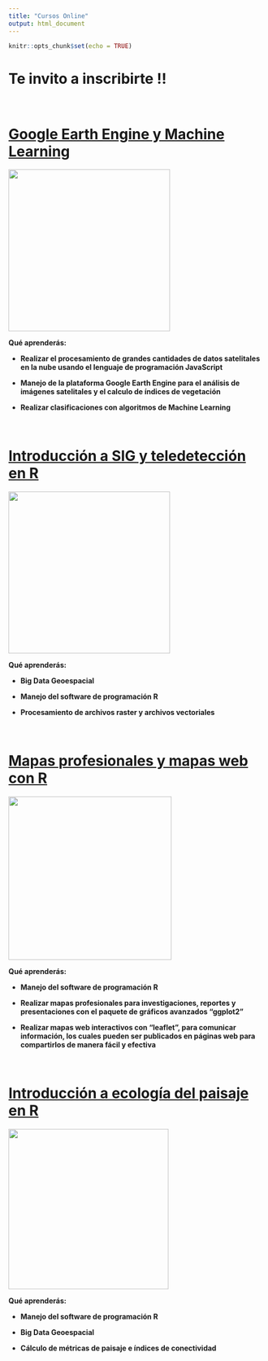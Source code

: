 ```yaml
---
title: "Cursos Online"
output: html_document
---
```


```r
knitr::opts_chunk$set(echo = TRUE)
```

# **Te invito a inscribirte !!**

\

# [Google Earth Engine y Machine Learning](https://www.udemy.com/course/google-earth-engine-y-machine-learning/?referralCode=56C649FF16E5DACD42E2)

[![](images/logo.png){width="318"}](https://www.udemy.com/course/google-earth-engine-y-machine-learning/?referralCode=56C649FF16E5DACD42E2)

**Qué aprenderás:**

- **Realizar el procesamiento de grandes cantidades de datos satelitales en la nube usando el lenguaje de programación JavaScript**

- **Manejo de la plataforma Google Earth Engine para el análisis de imágenes satelitales y el calculo de índices de vegetación**

- **Realizar clasificaciones con algoritmos de Machine Learning**



\

# [Introducción a SIG y teledetección en R](https://www.udemy.com/course/introduccion-a-sig-y-teledeteccion-en-r/?referralCode=1B01AA9589CE530EC41A)

[![](images/logo-01.png){width="318"}](https://www.udemy.com/course/introduccion-a-sig-y-teledeteccion-en-r/?referralCode=1B01AA9589CE530EC41A)

**Qué aprenderás:**

- **Big Data Geoespacial**

- **Manejo del software de programación R**

- **Procesamiento de archivos raster y archivos vectoriales**

\

# [Mapas profesionales y mapas web con R](https://www.udemy.com/course/mapas-profesionales-e-interactivos-con-r-ggplot2-y-leaflet/?referralCode=447FB1C5FBAFFE084CEC)

[![](images/logo4.png){width="321"}](https://www.udemy.com/course/mapas-profesionales-e-interactivos-con-r-ggplot2-y-leaflet/?referralCode=447FB1C5FBAFFE084CEC)

**Qué aprenderás:**

- **Manejo del software de programación R**

- **Realizar mapas profesionales para investigaciones, reportes y presentaciones con el paquete de gráficos avanzados "ggplot2"**

- **Realizar mapas web interactivos con "leaflet", para comunicar información, los cuales pueden ser publicados en páginas web para compartirlos de manera fácil y efectiva**

\

# [Introducción a ecología del paisaje en R](https://www.udemy.com/course/introduccion-a-ecologia-del-paisaje-en-r/?referralCode=2486BE25C1BB4224A397)

[![](images/logo-02.png){width="315"}](https://www.udemy.com/course/introduccion-a-ecologia-del-paisaje-en-r/?referralCode=2486BE25C1BB4224A397)

**Qué aprenderás:**

- **Manejo del software de programación R**

- **Big Data Geoespacial**

- **Cálculo de métricas de paisaje e índices de conectividad**